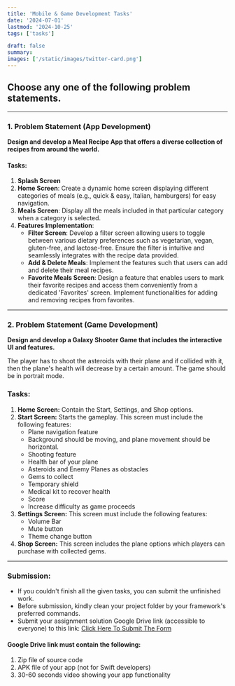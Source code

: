 ```yaml
---
title: 'Mobile & Game Development Tasks'
date: '2024-07-01'
lastmod: '2024-10-25'
tags: ['tasks']

draft: false
summary: 
images: ['/static/images/twitter-card.png']
---
```



## Choose any one of the following problem statements.

---

### 1. Problem Statement (App Development)

**Design and develop a Meal Recipe App that offers a diverse collection of recipes from around the world.**

#### Tasks:
1. **Splash Screen**
2. **Home Screen**: Create a dynamic home screen displaying different categories of meals (e.g., quick & easy, Italian, hamburgers) for easy navigation.
3. **Meals Screen**: Display all the meals included in that particular category when a category is selected.
4. **Features Implementation**:
    - **Filter Screen**: Develop a filter screen allowing users to toggle between various dietary preferences such as vegetarian, vegan, gluten-free, and lactose-free. Ensure the filter is intuitive and seamlessly integrates with the recipe data provided.
    - **Add & Delete Meals**: Implement the features such that users can add and delete their meal recipes.
    - **Favorite Meals Screen**: Design a feature that enables users to mark their favorite recipes and access them conveniently from a dedicated 'Favorites' screen. Implement functionalities for adding and removing recipes from favorites.

---

### 2. Problem Statement (Game Development)

**Design and develop a Galaxy Shooter Game that includes the interactive UI and features.**

The player has to shoot the asteroids with their plane and if collided with it, then the plane's health will decrease by a certain amount. The game should be in portrait mode.

### Tasks:

1. **Home Screen:** Contain the Start, Settings, and Shop options.
2. **Start Screen:** Starts the gameplay. This screen must include the following features:
    - Plane navigation feature
    - Background should be moving, and plane movement should be horizontal.
    - Shooting feature
    - Health bar of your plane
    - Asteroids and Enemy Planes as obstacles
    - Gems to collect
    - Temporary shield
    - Medical kit to recover health
    - Score
    - Increase difficulty as game proceeds
3. **Settings Screen:** This screen must include the following features:
    - Volume Bar
    - Mute button
    - Theme change button
4. **Shop Screen:** This screen includes the plane options which players can purchase with collected gems.

---

### Submission:

- If you couldn't finish all the given tasks, you can submit the unfinished work.
- Before submission, kindly clean your project folder by your framework's preferred commands.
- Submit your assignment solution Google Drive link (accessible to everyone) to this link: [Click Here To Submit The Form](https://forms.gle/2fbmGqbpPcja4y1e7)

#### Google Drive link must contain the following:
1. Zip file of source code
2. APK file of your app (not for Swift developers)
3. 30-60 seconds video showing your app functionality
